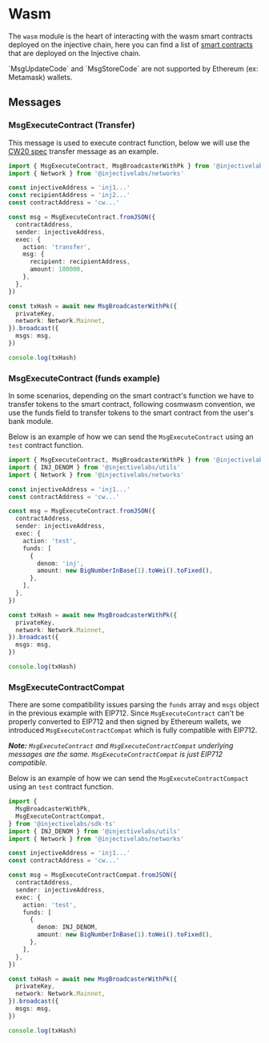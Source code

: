 # Wasm

The `wasm` module is the heart of interacting with the wasm smart contracts deployed on the injective chain, here you can find a list of [smart contracts](https://injscan.com/smart-contracts/) that are deployed on the Injective chain.

<Callout icon="info" color="#07C1FF" iconType="regular">
`MsgUpdateCode` and `MsgStoreCode` are not supported by Ethereum (ex: Metamask) wallets.
</Callout>

## Messages

### MsgExecuteContract (Transfer)

This message is used to execute contract function, below we will use the [CW20 spec](https://github.com/CosmWasm/cw-plus/blob/main/packages/cw20/README.md) transfer message as an example.

```ts
import { MsgExecuteContract, MsgBroadcasterWithPk } from '@injectivelabs/sdk-ts'
import { Network } from '@injectivelabs/networks'

const injectiveAddress = 'inj1...'
const recipientAddress = 'inj2...'
const contractAddress = 'cw...'

const msg = MsgExecuteContract.fromJSON({
  contractAddress,
  sender: injectiveAddress,
  exec: {
    action: 'transfer',
    msg: {
      recipient: recipientAddress,
      amount: 100000,
    },
  },
})

const txHash = await new MsgBroadcasterWithPk({
  privateKey,
  network: Network.Mainnet,
}).broadcast({
  msgs: msg,
})

console.log(txHash)
```

### MsgExecuteContract (funds example)

In some scenarios, depending on the smart contract's function we have to transfer tokens to the smart contract, following cosmwasm convention, we use the funds field to transfer tokens to the smart contract from the user's bank module.

Below is an example of how we can send the `MsgExecuteContract` using an `test` contract function.

```ts
import { MsgExecuteContract, MsgBroadcasterWithPk } from '@injectivelabs/sdk-ts'
import { INJ_DENOM } from '@injectivelabs/utils'
import { Network } from '@injectivelabs/networks'

const injectiveAddress = 'inj1...'
const contractAddress = 'cw...'

const msg = MsgExecuteContract.fromJSON({
  contractAddress,
  sender: injectiveAddress,
  exec: {
    action: 'test',
    funds: [
      {
        denom: 'inj',
        amount: new BigNumberInBase(1).toWei().toFixed(),
      },
    ],
  },
})

const txHash = await new MsgBroadcasterWithPk({
  privateKey,
  network: Network.Mainnet,
}).broadcast({
  msgs: msg,
})

console.log(txHash)
```

### MsgExecuteContractCompat

There are some compatibility issues parsing the `funds` array and `msgs` object in the previous example with EIP712. Since `MsgExecuteContract` can't be properly converted to EIP712 and then signed by Ethereum wallets, we introduced `MsgExecuteContractCompat` which is fully compatible with EIP712.

_**Note:**_ _`MsgExecuteContract` and `MsgExecuteContractCompat` underlying messages are the same. `MsgExecuteContractCompat` is just EIP712 compatible._

Below is an example of how we can send the `MsgExecuteContractCompact` using an `test` contract function.

```ts
import {
  MsgBroadcasterWithPk,
  MsgExecuteContractCompat,
} from '@injectivelabs/sdk-ts'
import { INJ_DENOM } from '@injectivelabs/utils'
import { Network } from '@injectivelabs/networks'

const injectiveAddress = 'inj1...'
const contractAddress = 'cw...'

const msg = MsgExecuteContractCompat.fromJSON({
  contractAddress,
  sender: injectiveAddress,
  exec: {
    action: 'test',
    funds: [
      {
        denom: INJ_DENOM,
        amount: new BigNumberInBase(1).toWei().toFixed(),
      },
    ],
  },
})

const txHash = await new MsgBroadcasterWithPk({
  privateKey,
  network: Network.Mainnet,
}).broadcast({
  msgs: msg,
})

console.log(txHash)
```
